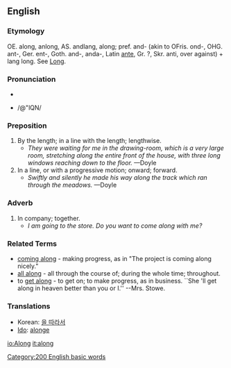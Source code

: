 ==English==
===Etymology===
OE. along, anlong, AS. andlang, along; pref. and- (akin to OFris. ond-, OHG. ant-, Ger. ent-, Goth. and-, anda-, Latin [[ante]], Gr. ?, Skr. anti, over against) + lang long.  See [[Long]].

===Pronunciation===
*{{IPA|/əˈlɒŋ/}}
*{{SAMPA}} /@"lQN/

===Preposition===
# By the length; in a line with the length; lengthwise.
#*''They were waiting for me in the drawing-room, which is a very large room, stretching along the entire front of the house, with three long windows reaching down to the floor.'' &mdash;Doyle
# In a line, or with a progressive motion; onward; forward.
#* ''Swiftly and silently he made his way along the track which ran through the meadows.'' &mdash;Doyle

===Adverb===
# In company; together.
#* ''I am going to the store.  Do you want to come along with me?''

<!-- material copied from Webster's Revised Unabridged Dictionary (1913), changed around, new quotes. -->

===Related Terms===
* [[coming along]] - making progress, as in "The project is coming along nicely."
* [[all along]] -  all through the course of; during the whole  time; throughout.
* to [[get along]] -  to get on; to make progress, as in business. ``She 'll get along in heaven better than you or I.'' --Mrs. Stowe.

===Translations===
*Korean: [[을 따라서]]
*[[Ido]]: [[alonge]]
[[Category:200 English basic words]]

[[io:Along]]
[[it:along]]